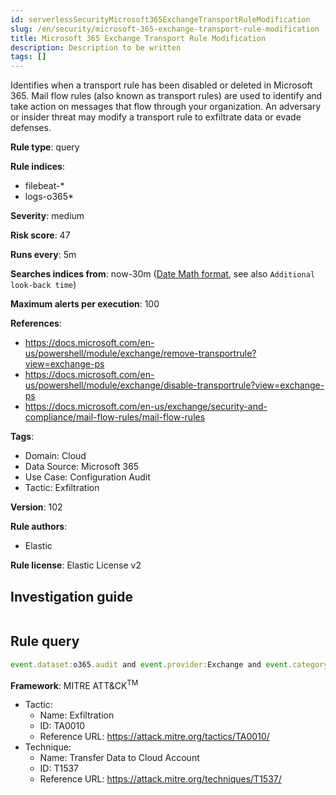 ```yaml
---
id: serverlessSecurityMicrosoft365ExchangeTransportRuleModification
slug: /en/security/microsoft-365-exchange-transport-rule-modification
title: Microsoft 365 Exchange Transport Rule Modification
description: Description to be written
tags: []
---
```


<div id="microsoft-365-exchange-transport-rule-modification"></div>

Identifies when a transport rule has been disabled or deleted in Microsoft 365. Mail flow rules (also known as transport rules) are used to identify and take action on messages that flow through your organization. An adversary or insider threat may modify a transport rule to exfiltrate data or evade defenses.

**Rule type**: query

**Rule indices**: 

* filebeat-*
* logs-o365*

**Severity**: medium

**Risk score**: 47

**Runs every**: 5m

**Searches indices from**: now-30m ([Date Math format](((ref))/common-options.html#date-math), see also <DocLink id="serverlessSecurityRulesUiCreate" section="set-the-rules-schedule">`Additional look-back time`</DocLink>)

**Maximum alerts per execution**: 100

**References**: 

* https://docs.microsoft.com/en-us/powershell/module/exchange/remove-transportrule?view=exchange-ps
* https://docs.microsoft.com/en-us/powershell/module/exchange/disable-transportrule?view=exchange-ps
* https://docs.microsoft.com/en-us/exchange/security-and-compliance/mail-flow-rules/mail-flow-rules

**Tags**: 

* Domain: Cloud
* Data Source: Microsoft 365
* Use Case: Configuration Audit
* Tactic: Exfiltration

**Version**: 102

**Rule authors**: 

* Elastic

**Rule license**: Elastic License v2

## Investigation guide

```markdown

```

## Rule query

```js
event.dataset:o365.audit and event.provider:Exchange and event.category:web and event.action:("Remove-TransportRule" or "Disable-TransportRule") and event.outcome:success

```

**Framework**: MITRE ATT&CK<sup>TM</sup>

* Tactic:
    * Name: Exfiltration
    * ID: TA0010
    * Reference URL: https://attack.mitre.org/tactics/TA0010/
* Technique:
    * Name: Transfer Data to Cloud Account
    * ID: T1537
    * Reference URL: https://attack.mitre.org/techniques/T1537/

